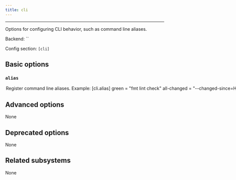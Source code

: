 ```yaml
---
title: cli
---
```



---

Options for configuring CLI behavior, such as command line aliases.

Backend: <span className="color--primary">``</span>

Config section: <span className="color--primary">`[cli]`</span>

<span className={styles.options}>

## Basic options

### `alias`

<Option
  cli_repr={`--cli-alias="{'key1': val1, 'key2': val2, ...}"`}
  env_repr='PANTS_CLI_ALIAS'
  toml_repr={`[cli.alias]
key1 = val1
key2 = val2
...`}
  default_repr={`{}`}
>

Register command line aliases.

Example:

```
[cli.alias]
green = "fmt lint check"
all-changed = "--changed-since=HEAD --changed-dependees=transitive"
```

This would allow you to run `/home/josh/work/scie-pants/dist/pants green all-changed`, which is shorthand for `/home/josh/work/scie-pants/dist/pants fmt lint check --changed-since=HEAD --changed-dependees=transitive`.

Notice: this option must be placed in a config file (e.g. `pants.toml` or `pantsrc`) to have any effect.

</Option>

## Advanced options

None

## Deprecated options

None

## Related subsystems

None

</span>
